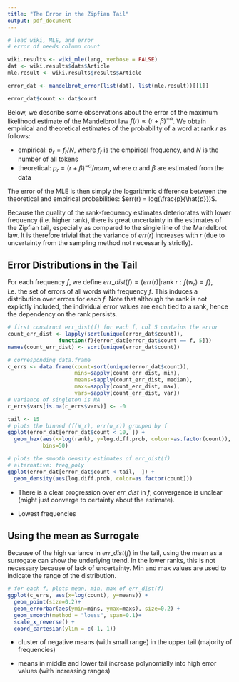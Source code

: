```yaml
---
title: "The Error in the Zipfian Tail"
output: pdf_document
---
```


```r
# load wiki, MLE, and error
# error df needs column count

wiki.results <- wiki_mle(lang, verbose = FALSE)
dat <- wiki.results$dats$Article
mle.result <- wiki.results$results$Article

error_dat <- mandelbrot_error(list(dat), list(mle.result))[[1]]

error_dat$count <- dat$count
```

Below, we describe some observations about the error of the maximum likelihood estimate of the Mandelbrot law $f(r) \propto (r + \beta)^{-\alpha}$. We obtain empirical and theoretical estimates of the probability of a word at rank $r$ as follows:

* empirical: $\hat{p}_r = f_r/N$, where $f_r$ is the empirical frequency, and $N$ is the number of all tokens
* theoretical: $p_r = (r + \beta)^{-\alpha}\Big/norm$, where $\alpha$ and $\beta$ are estimated from the data

The error of the MLE is then simply the logarithmic difference between the theoretical and empirical probabilities: $err(r) = log(\frac{p}{\hat{p}})$.

Because the quality of the rank-frequency estimates deteriorates with lower frequency (i.e. higher rank), there is great uncertainty in the estimates of the Zipfian tail, especially as compared to the single line of the Mandelbrot law. It is therefore trivial that the variance of $err(r)$ increases with $r$ (due to uncertainty from the sampling method not necessarily strictly).

## Error Distributions in the Tail

For each frequency $f$, we define $err\_dist(f) = \{err(r) | \text{rank }r: f(w_r) = f\}$, i.e. the set of errors of all words with frequency $f$. This induces a distribution over errors for each $f$. Note that 
although the rank is not explictly included, the individual error values are each tied to a rank, hence the dependency on the rank persists.

```r
# first construct err_dist(f) for each f, col 5 contains the error
count_err_dist <- lapply(sort(unique(error_dat$count)), 
                function(f){error_dat[error_dat$count == f, 5]})
names(count_err_dist) <- sort(unique(error_dat$count))

# corresponding data.frame
c_errs <- data.frame(count=sort(unique(error_dat$count)), 
                     mins=sapply(count_err_dist, min),
                     means=sapply(count_err_dist, median),
                     maxs=sapply(count_err_dist, max),
                     vars=sapply(count_err_dist, var))
# variance of singleton is NA
c_errs$vars[is.na(c_errs$vars)] <- -0
```




```r
tail <- 15
# plots the binned (f(W_r), err(w_r)) grouped by f
ggplot(error_dat[error_dat$count < 10, ]) + 
  geom_hex(aes(x=log(rank), y=log.diff.prob, colour=as.factor(count)), 
           bins=50)

# plots the smooth density estimates of err_dist(f)  
# alternative: freq_poly
ggplot(error_dat[error_dat$count < tail,  ]) + 
  geom_density(aes(log.diff.prob, color=as.factor(count)))
```

* There is a clear progression over $err\_dist$ in $f$, convergence is unclear (might just converge to certainty about the estimate). 

* Lowest frequencies

## Using the mean as Surrogate

Because of the high variance in $err\_dist(f)$ in the tail, using the mean as a surrogate can show the underlying trend. In the lower ranks, this is not necessary because of lack of uncertainty. Min and max values are used to indicate the range of the distribution.

```r
# for each f, plots mean, min, max of err_dist(f)
ggplot(c_errs, aes(x=log(count), y=means)) + 
  geom_point(size=0.2)+
  geom_errorbar(aes(ymin=mins, ymax=maxs), size=0.2) + 
  geom_smooth(method = "loess", span=0.1)+
  scale_x_reverse() + 
  coord_cartesian(ylim = c(-1, 1))

```

* cluster of negative means (with small range) in the upper tail (majority of frequencies)

* means in middle and lower tail increase polynomially into high error values (with increasing ranges)

